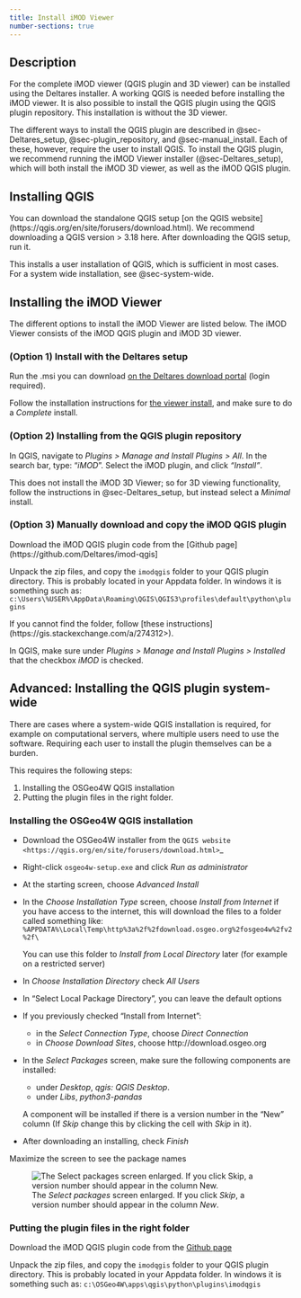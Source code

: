 ```yaml
---
title: Install iMOD Viewer
number-sections: true
---
```


## Description

For the complete iMOD viewer (QGIS plugin and 3D viewer) can be installed using
the Deltares installer. A working QGIS is needed before installing the iMOD
viewer. It is also possible to install the QGIS plugin using the QGIS plugin
repository. This installation is without the 3D viewer.

The different ways to install the QGIS plugin are described in
@sec-Deltares_setup, @sec-plugin_repository, and @sec-manual_install. Each of
these, however, require the user to install QGIS. To install the QGIS plugin,
we recommend running the iMOD Viewer installer (@sec-Deltares_setup), which
will both install the iMOD 3D viewer, as well as the iMOD QGIS plugin.

## Installing QGIS {#sec-install_QGIS}

You can download the standalone QGIS setup [on the QGIS website]
(https://qgis.org/en/site/forusers/download.html). We recommend downloading a
QGIS version > 3.18 here. After downloading the QGIS setup, run it.

This installs a user installation of QGIS, which is sufficient in most cases.
For a system wide installation, see @sec-system-wide.

## Installing the iMOD Viewer

The different options to install the iMOD Viewer are listed below. The iMOD
Viewer consists of the iMOD QGIS plugin and iMOD 3D viewer.

### (Option 1) Install with the Deltares setup {#sec-Deltares_setup}

Run the .msi you can download [on the Deltares download
portal](https://download2.deltares.nl/imod-suite/) (login required).

Follow the installation instructions for [the viewer
install](viewer_install_msi.qmd), and make sure to do a *Complete* install.

### (Option 2) Installing from the QGIS plugin repository {#sec-plugin_repository}

In QGIS, navigate to *Plugins > Manage and Install Plugins > All*. In the
search bar, type: "*iMOD*". Select the iMOD plugin, and click *"Install"*.

This does not install the iMOD 3D Viewer; so for 3D viewing functionality,
follow the instructions in @sec-Deltares_setup, but instead select a
*Minimal* install.

### (Option 3) Manually download and copy the iMOD QGIS plugin {#sec-manual_install}

Download the iMOD QGIS plugin code from the [Github
page](https://github.com/Deltares/imod-qgis]

Unpack the zip files, and copy the ``imodqgis`` folder to your QGIS plugin
directory. This is probably located in your Appdata folder. In windows it is
something such as:
``c:\Users\%USER%\AppData\Roaming\QGIS\QGIS3\profiles\default\python\plugins``

If you cannot find the folder, follow [these instructions]
(https://gis.stackexchange.com/a/274312>).

In QGIS, make sure under *Plugins > Manage and Install Plugins > Installed*
that the checkbox *iMOD* is checked.

## Advanced: Installing the QGIS plugin system-wide {#sec-system-wide}

There are cases where a system-wide QGIS installation is required, for example
on computational servers, where multiple users need to use the software.
Requiring each user to install the plugin themselves can be a burden.

This requires the following steps:

1. Installing the OSGeo4W QGIS installation
2. Putting the plugin files in the right folder.

### Installing the OSGeo4W QGIS installation

- Download the OSGeo4W installer from the
  `QGIS website <https://qgis.org/en/site/forusers/download.html>`_

- Right-click ``osgeo4w-setup.exe`` and click *Run as administrator*
  
- At the starting screen, choose *Advanced Install*
  
- In the *Choose Installation Type* screen, 
  choose *Install from Internet* if you have access to the internet, 
  this will download the files to a folder called something like: 
  ``%APPDATA%\Local\Temp\http%3a%2f%2fdownload.osgeo.org%2fosgeo4w%2fv2%2f\`` 
  
  You can use this folder to *Install from Local Directory* later (for example
  on a restricted server)

- In *Choose Installation Directory* check *All Users*
  
- In "Select Local Package Directory", you can leave the default options
  
- If you previously checked "Install from Internet": 
	- in the *Select Connection Type*, choose *Direct Connection*
	- in *Choose Download Sites*, choose http://download.osgeo.org
  
- In the *Select Packages* screen, make sure the following components are installed:
	- under *Desktop*, *qgis: QGIS Desktop*.
	- under *Libs*, *python3-pandas*

  A component will be installed if there is a version number in the "New" column 
  (If *Skip* change this by clicking the cell with *Skip* in it).

- After downloading an installing, check *Finish*

::: {.callout-tip}
Maximize the screen to see the package names
:::

![The *Select packages* screen enlarged. If you click *Skip*, 
  a version number should appear in the column *New*.](figures/qgis/osgeo4w-select-packages.png)

### Putting the plugin files in the right folder

Download the iMOD QGIS plugin code from the [Github
page](https://github.com/Deltares/imod-qgis)

Unpack the zip files, and copy the ``imodqgis`` folder to your QGIS plugin
directory. This is probably located in your Appdata folder. In windows it is
something such as: ``c:\OSGeo4W\apps\qgis\python\plugins\imodqgis``
